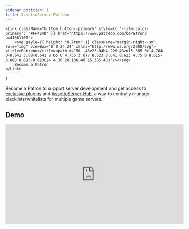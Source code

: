 ```yaml
---
sidebar_position: 1
title: AssettoServer Patreon
---
```

    <Link className="button button--primary" style={{ '--ifm-color-primary': "#FF424D" }} href="https://www.patreon.com/bePatron?u=41661100">
        <svg style={{ height: "0.7rem" }} className="margin-right--sm" role="img" viewBox="0 0 24 24" xmlns="http://www.w3.org/2000/svg"><title>Patreon</title><path d="M0 .48v23.04h4.22V.48zm15.385 0c-4.764 0-8.641 3.88-8.641 8.65 0 4.755 3.877 8.623 8.641 8.623 4.75 0 8.615-3.868 8.615-8.623C24 4.36 20.136.48 15.385.48z"/></svg>
        Become a Patron
    </Link> 
)

Become a Patron to support server development and get access to [exclusive plugins](./category/plugins) and [AssettoServer Hub](./assettoserver-hub/index.md), a way to centrally manage blacklists/whitelists for multiple game servers.
<PatreonButton/>

## Demo

<iframe width="560" height="315" src="https://www.youtube-nocookie.com/embed/AlCfGFca-BU" title="YouTube video player" frameborder="0" allow="accelerometer; autoplay; clipboard-write; encrypted-media; gyroscope; picture-in-picture" allowfullscreen></iframe>